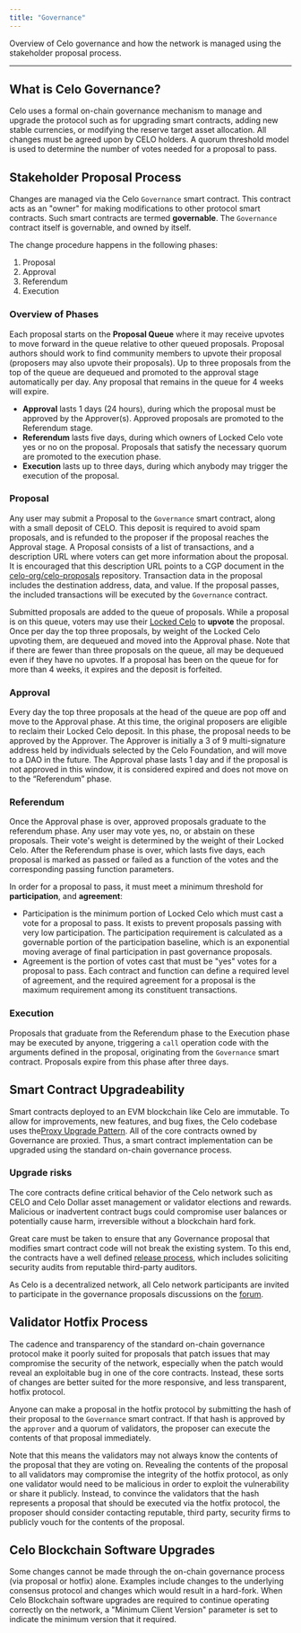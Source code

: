 ```yaml
---
title: "Governance"
---
```


Overview of Celo governance and how the network is managed using the stakeholder proposal process.

---

## What is Celo Governance?[](#what-is-celo-governance "Direct link to heading")

Celo uses a formal on-chain governance mechanism to manage and upgrade the protocol such as for upgrading smart contracts, adding new stable currencies, or modifying the reserve target asset allocation. All changes must be agreed upon by CELO holders. A quorum threshold model is used to determine the number of votes needed for a proposal to pass.

## Stakeholder Proposal Process[](#stakeholder-proposal-process "Direct link to heading")

Changes are managed via the Celo `Governance` smart contract. This contract acts as an "owner" for making modifications to other protocol smart contracts. Such smart contracts are termed **governable**. The `Governance` contract itself is governable, and owned by itself.

The change procedure happens in the following phases:

1. Proposal
2. Approval
3. Referendum
4. Execution

### Overview of Phases[](#overview-of-phases "Direct link to heading")

Each proposal starts on the **Proposal Queue** where it may receive upvotes to move forward in the queue relative to other queued proposals. Proposal authors should work to find community members to upvote their proposal (proposers may also upvote their proposals). Up to three proposals from the top of the queue are dequeued and promoted to the approval stage automatically per day. Any proposal that remains in the queue for 4 weeks will expire.

* **Approval** lasts 1 days (24 hours), during which the proposal must be approved by the Approver(s). Approved proposals are promoted to the Referendum stage.
* **Referendum** lasts five days, during which owners of Locked Celo vote yes or no on the proposal. Proposals that satisfy the necessary quorum are promoted to the execution phase.
* **Execution** lasts up to three days, during which anybody may trigger the execution of the proposal.

### Proposal[](#proposal "Direct link to heading")

Any user may submit a Proposal to the `Governance` smart contract, along with a small deposit of CELO. This deposit is required to avoid spam proposals, and is refunded to the proposer if the proposal reaches the Approval stage. A Proposal consists of a list of transactions, and a description URL where voters can get more information about the proposal. It is encouraged that this description URL points to a CGP document in the [celo-org/celo-proposals](https://github.com/celo-org/celo-proposals) repository. Transaction data in the proposal includes the destination address, data, and value. If the proposal passes, the included transactions will be executed by the `Governance` contract.

Submitted proposals are added to the queue of proposals. While a proposal is on this queue, voters may use their [Locked Celo](/protocol/pos/epoch-rewards-locked-gold) to **upvote** the proposal. Once per day the top three proposals, by weight of the Locked Celo upvoting them, are dequeued and moved into the Approval phase. Note that if there are fewer than three proposals on the queue, all may be dequeued even if they have no upvotes. If a proposal has been on the queue for for more than 4 weeks, it expires and the deposit is forfeited.

### Approval[](#approval "Direct link to heading")

Every day the top three proposals at the head of the queue are pop off and move to the Approval phase. At this time, the original proposers are eligible to reclaim their Locked Celo deposit. In this phase, the proposal needs to be approved by the Approver. The Approver is initially a 3 of 9 multi-signature address held by individuals selected by the Celo Foundation, and will move to a DAO in the future. The Approval phase lasts 1 day and if the proposal is not approved in this window, it is considered expired and does not move on to the “Referendum” phase.

### Referendum[](#referendum "Direct link to heading")

Once the Approval phase is over, approved proposals graduate to the referendum phase. Any user may vote yes, no, or abstain on these proposals. Their vote's weight is determined by the weight of their Locked Celo. After the Referendum phase is over, which lasts five days, each proposal is marked as passed or failed as a function of the votes and the corresponding passing function parameters.

In order for a proposal to pass, it must meet a minimum threshold for **participation**, and **agreement**:

* Participation is the minimum portion of Locked Celo which must cast a vote for a proposal to pass. It exists to prevent proposals passing with very low participation. The participation requirement is calculated as a governable portion of the participation baseline, which is an exponential moving average of final participation in past governance proposals.
* Agreement is the portion of votes cast that must be "yes" votes for a proposal to pass. Each contract and function can define a required level of agreement, and the required agreement for a proposal is the maximum requirement among its constituent transactions.

### Execution[](#execution "Direct link to heading")

Proposals that graduate from the Referendum phase to the Execution phase may be executed by anyone, triggering a `call` operation code with the arguments defined in the proposal, originating from the `Governance` smart contract. Proposals expire from this phase after three days.

## Smart Contract Upgradeability[](#smart-contract-upgradeability "Direct link to heading")

 Smart contracts deployed to an EVM blockchain like Celo are immutable. To allow for improvements, new features, and bug fixes, the Celo codebase uses the[Proxy Upgrade Pattern](https://docs.openzeppelin.com/upgrades-plugins/1.x/proxies). All of the core contracts owned by Governance are proxied. Thus, a smart contract implementation can be upgraded using the standard on-chain governance process. 

### Upgrade risks[](#upgrade-risks "Direct link to heading")

 The core contracts define critical behavior of the Celo network such as CELO and Celo Dollar asset management or validator elections and rewards. Malicious or inadvertent contract bugs could compromise user balances or potentially cause harm, irreversible without a blockchain hard fork.

Great care must be taken to ensure that any Governance proposal that modifies smart contract code will not break the existing system. To this end, the contracts have a well defined [release process](/community/release-process/smart-contracts), which includes soliciting security audits from reputable third-party auditors.

As Celo is a decentralized network, all Celo network participants are invited to participate in the governance proposals discussions on the [forum](https://forum.celo.org/c/governance/12).

## Validator Hotfix Process[](#validator-hotfix-process "Direct link to heading")

The cadence and transparency of the standard on-chain governance protocol make it poorly suited for proposals that patch issues that may compromise the security of the network, especially when the patch would reveal an exploitable bug in one of the core contracts. Instead, these sorts of changes are better suited for the more responsive, and less transparent, hotfix protocol.

Anyone can make a proposal in the hotfix protocol by submitting the hash of their proposal to the `Governance` smart contract. If that hash is approved by the `approver` and a quorum of validators, the proposer can execute the contents of that proposal immediately.

Note that this means the validators may not always know the contents of the proposal that they are voting on. Revealing the contents of the proposal to all validators may compromise the integrity of the hotfix protocol, as only one validator would need to be malicious in order to exploit the vulnerability or share it publicly. Instead, to convince the validators that the hash represents a proposal that should be executed via the hotfix protocol, the proposer should consider contacting reputable, third party, security firms to publicly vouch for the contents of the proposal.

## Celo Blockchain Software Upgrades[](#celo-blockchain-software-upgrades "Direct link to heading")

Some changes cannot be made through the on-chain governance process (via proposal or hotfix) alone. Examples include changes to the underlying consensus protocol and changes which would result in a hard-fork. When Celo Blockchain software upgrades are required to continue operating correctly on the network, a "Minimum Client Version" parameter is set to indicate the minimum version that it required.
